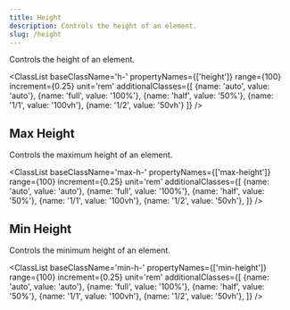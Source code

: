 ```yaml
---
title: Height
description: Controls the height of an element.
slug: /height
---
```



Controls the height of an element.

<ClassList 
  baseClassName='h-' 
  propertyNames={['height']} 
  range={100} 
  increment={0.25} 
  unit='rem' 
  additionalClasses={[
    {name: 'auto', value: 'auto'},
    {name: 'full', value: '100%'},
    {name: 'half', value: '50%'},
    {name: '1/1', value: '100vh'},
    {name: '1/2', value: '50vh'}
  ]} 
/>

## Max Height

Controls the maximum height of an element.

<ClassList 
  baseClassName='max-h-' 
  propertyNames={['max-height']} 
  range={100} 
  increment={0.25} 
  unit='rem' 
  additionalClasses={[
    {name: 'auto', value: 'auto'},
    {name: 'full', value: '100%'},
    {name: 'half', value: '50%'},
    {name: '1/1', value: '100vh'},
    {name: '1/2', value: '50vh'},
  ]} 
/>

## Min Height

Controls the minimum height of an element.

<ClassList 
  baseClassName='min-h-' 
  propertyNames={['min-height']} 
  range={100} 
  increment={0.25} 
  unit='rem' 
  additionalClasses={[
    {name: 'auto', value: 'auto'},
    {name: 'full', value: '100%'},
    {name: 'half', value: '50%'},
    {name: '1/1', value: '100vh'},
    {name: '1/2', value: '50vh'},
  ]} 
/>